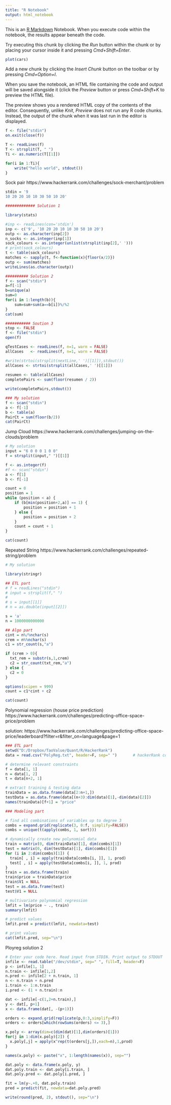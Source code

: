 ```yaml
---
title: "R Notebook"
output: html_notebook
---
```


This is an [R Markdown](http://rmarkdown.rstudio.com) Notebook. When you execute code within the notebook, the results appear beneath the code. 

Try executing this chunk by clicking the *Run* button within the chunk or by placing your cursor inside it and pressing *Cmd+Shift+Enter*. 

```r
plot(cars)
```

Add a new chunk by clicking the *Insert Chunk* button on the toolbar or by pressing *Cmd+Option+I*.

When you save the notebook, an HTML file containing the code and output will be saved alongside it (click the *Preview* button or press *Cmd+Shift+K* to preview the HTML file). 

The preview shows you a rendered HTML copy of the contents of the editor. Consequently, unlike *Knit*, *Preview* does not run any R code chunks. Instead, the output of the chunk when it was last run in the editor is displayed.

```r
f <- file("stdin")
on.exit(close(f))

T <- readLines(f)
T <- strsplit(T, " ")
Ti <- as.numeric(T[[1]])

for(i in 1:Ti){
    write("hello world", stdout())
}
```

Sock pair
https://www.hackerrank.com/challenges/sock-merchant/problem
```r
stdin = '9
10 20 20 10 10 30 50 10 20'

############# Solution 1

library(stats)

#inp <- readLines(con='stdin')
inp <- c('9', '10 20 20 10 10 30 50 10 20')
outp <- as.character(inp[2])
n_socks <- as.integer(inp[1])
sock_colours <- as.integer(unlist(strsplit(inp[2],' ')))
# print(sock_colours)
t <- table(sock_colours)
matches <- sapply(t, f<-function(x){floor(x/2)})
outp <- sum(matches)
writeLines(as.character(outp))

########## Solution 2
f <- scan("stdin")
a=f[-1]
b=unique(a)
sum=0
for(i in 1:length(b)){
    sum=sum+sum(a==b[i])%/%2
}
cat(sum)

########### Soution 3
stop <- FALSE
f <- file("stdin")
open(f)

qTestCases <- readLines(f, n=1, warn = FALSE)
allCases   <- readLines(f, n=1, warn = FALSE)

#write(strtoi(strsplit(nextLine,' ')[[1]]),stdout())
allCases <- strtoi(strsplit(allCases,' ')[[1]])
    
resumen <- table(allCases)
completePairs <- sum(floor(resumen / 2))

write(completePairs,stdout())

### My solution
f <- scan("stdin")
a <- f[-1]
b <- table(a)
PairCt = sum(floor(b/2))
cat(PairCt)
```

Jump Cloud
https://www.hackerrank.com/challenges/jumping-on-the-clouds/problem
```r
# My solution
input = "6 0 0 0 1 0 0"
f = strsplit(input," ")[[1]]

f <- as.integer(f)
#f <- scan("stdin")
a <- f[1]
b <- f[-1]

count = 0
position = 1
while (position < a) {
    if (b[min(position+2,a)] == 1) {
        position = position + 1
    } else {
        position = position + 2 
    }
    count = count + 1
}

cat(count)

```

Repeated String
https://www.hackerrank.com/challenges/repeated-string/problem

```r
# My solution

library(stringr)

## ETL part
# f = readLines("stdin")
# input = strsplit(f," ")
# 
# s = input[[1]]
# n = as.double(input[[2]])

s = 'a'
n = 1000000000000

## Algo part
cint = n%/%nchar(s)
crem = n%%nchar(s)
c1 = str_count(s,"a")

if (crem > 0){
  txt_rem = substr(s,1,crem)
  c2 = str_count(txt_rem,"a")
} else {
  c2 = 0
}

options(scipen = 999)
count = c1*cint + c2

cat(count)

```

Polynomial regression (house price prediction)
https://www.hackerrank.com/challenges/predicting-office-space-price/problem

solution:
https://www.hackerrank.com/challenges/predicting-office-space-price/leaderboard?filter=r&filter_on=language&page=1
```r

### ETL part
setwd("D:/Dropbox/TaoValue/Quant/R/HackerRank")
data = read.csv("PolyReg.txt", header=F, sep=" ")       # hackerRank console

# determine relevant constraints
f = data[1, 1]
n = data[1, 2]
t = data[n+2, 1]

# extract training & testing data
trainData = as.data.frame(data[2:n+1,])
testData = as.data.frame(data[(n+3):dim(data)[1],-dim(data)[2]])
names(trainData)[f+1] = "price"

### Modeling part

# find all combinations of variables up to degree 3
combs = expand.grid(replicate(3, 0:f, simplify=FALSE))
combs = unique(t(apply(combs, 1, sort)))

# dynamically create new polynomial data
train = matrix(0, dim(trainData)[1], dim(combs)[1])
test = matrix(0, dim(testData)[1], dim(combs)[1])
for (i in 2:dim(combs)[1]) {
  train[ , i] = apply(trainData[combs[i, ]], 1, prod)
  test[ , i] = apply(testData[combs[i, ]], 1, prod)
}
train = as.data.frame(train)
train$price = trainData$price
train$V1 = NULL
test = as.data.frame(test)
test$V1 = NULL

# multivariate polynomial regression
lmfit = lm(price ~ ., train)
summary(lmfit)

# predict values
lmfit.pred = predict(lmfit, newdata=test)

# print values
cat(lmfit.pred, sep="\n")

```

Ployreg solution 2
```r
# Enter your code here. Read input from STDIN. Print output to STDOUT
infile <- read.table("/dev/stdin", sep=" ", fill=T, header=F)
p <- infile[1, 1]
n.train <- infile[1,2]
n.pred <- infile[2 + n.train, 1]
n <- n.train + n.pred
i.train <- 1:n.train
i.pred <- (1 + n.train):n

dat <- infile[-c(1,2+n.train),]
y <- dat[, p+1]
x <- data.frame(dat[, -(p+1)])

orders <- expand.grid(replicate(p,0:3,simplify=F))
orders <- orders[which(rowSums(orders) <= 3),]

x.poly <- array(dim=c(dim(dat)[1],dim(orders)[1]))
for(j in 1:dim(x.poly)[2]) {
  x.poly[,j] = apply(x^rep(t(orders[j,]),each=n),1,prod)
}

names(x.poly) <- paste("x", 1:length(names(x)), sep="")

dat.poly <- data.frame(x.poly, y)
dat.poly.train <- dat.poly[i.train, ]
dat.poly.pred <- dat.poly[i.pred, ]

fit = lm(y~.+0, dat.poly.train)
pred = predict(fit, newdata=dat.poly.pred)

write(round(pred, 2), stdout(), sep="\n")
```

